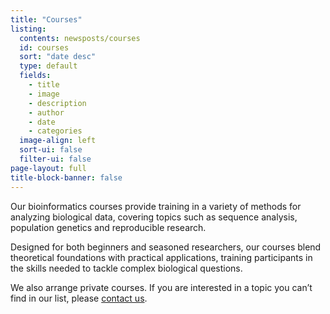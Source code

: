 ```yaml
---
title: "Courses"
listing:
  contents: newsposts/courses
  id: courses
  sort: "date desc"
  type: default
  fields: 
    - title
    - image
    - description
    - author
    - date
    - categories
  image-align: left
  sort-ui: false
  filter-ui: false
page-layout: full
title-block-banner: false
---
```


Our bioinformatics courses provide training in a variety of methods for analyzing biological data, covering topics such as sequence analysis, population genetics and reproducible research.

Designed for both beginners and seasoned researchers, our courses blend theoretical foundations with practical applications, training participants in the skills needed to tackle complex biological questions.

We also arrange private courses. If you are interested in a topic you can't find in our list, please [contact us](contact.qmd). 
<br>

::: {#courses}
:::
